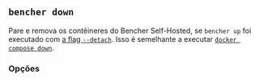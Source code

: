 
## `bencher down`

Pare e remova os contêineres do Bencher Self-Hosted,
se `bencher up` foi executado com [a flag `--detach`][detach flag].
Isso é semelhante a executar [`docker compose down`][docker compose down].

<BencherDownCmd />

[docker compose down]: https://docs.docker.com/reference/cli/docker/compose/down/

[detach flag]: #--detach

<DownService />

### Opções

<Help />